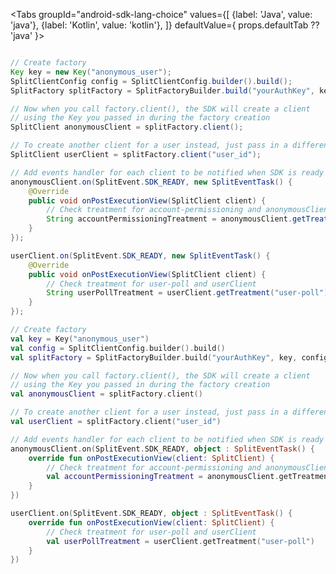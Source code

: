 
<Tabs
  groupId="android-sdk-lang-choice"
  values={[
    {label: 'Java', value: 'java'},
    {label: 'Kotlin', value: 'kotlin'},
  ]} defaultValue={ props.defaultTab ?? 'java' }>
  <TabItem value="java">

```java

// Create factory
Key key = new Key("anonymous_user");
SplitClientConfig config = SplitClientConfig.builder().build();
SplitFactory splitFactory = SplitFactoryBuilder.build("yourAuthKey", key, config, getApplicationContext());

// Now when you call factory.client(), the SDK will create a client
// using the Key you passed in during the factory creation
SplitClient anonymousClient = splitFactory.client();

// To create another client for a user instead, just pass in a different Key or id
SplitClient userClient = splitFactory.client("user_id");

// Add events handler for each client to be notified when SDK is ready
anonymousClient.on(SplitEvent.SDK_READY, new SplitEventTask() {
    @Override
    public void onPostExecutionView(SplitClient client) {
        // Check treatment for account-permissioning and anonymousClient
        String accountPermissioningTreatment = anonymousClient.getTreatment("account-permissioning");
    }
});

userClient.on(SplitEvent.SDK_READY, new SplitEventTask() {
    @Override
    public void onPostExecutionView(SplitClient client) {
        // Check treatment for user-poll and userClient
        String userPollTreatment = userClient.getTreatment("user-poll");
    }
});
```

  </TabItem>
  <TabItem value="kotlin">

```kotlin
// Create factory
val key = Key("anonymous_user")
val config = SplitClientConfig.builder().build()
val splitFactory = SplitFactoryBuilder.build("yourAuthKey", key, config, getApplicationContext())

// Now when you call factory.client(), the SDK will create a client
// using the Key you passed in during the factory creation
val anonymousClient = splitFactory.client()

// To create another client for a user instead, just pass in a different Key or id
val userClient = splitFactory.client("user_id")

// Add events handler for each client to be notified when SDK is ready
anonymousClient.on(SplitEvent.SDK_READY, object : SplitEventTask() {
    override fun onPostExecutionView(client: SplitClient) {
        // Check treatment for account-permissioning and anonymousClient
        val accountPermissioningTreatment = anonymousClient.getTreatment("account-permissioning")
    }
})

userClient.on(SplitEvent.SDK_READY, object : SplitEventTask() {
    override fun onPostExecutionView(client: SplitClient) {
        // Check treatment for user-poll and userClient
        val userPollTreatment = userClient.getTreatment("user-poll")
    }
})
```

  </TabItem>
</Tabs>